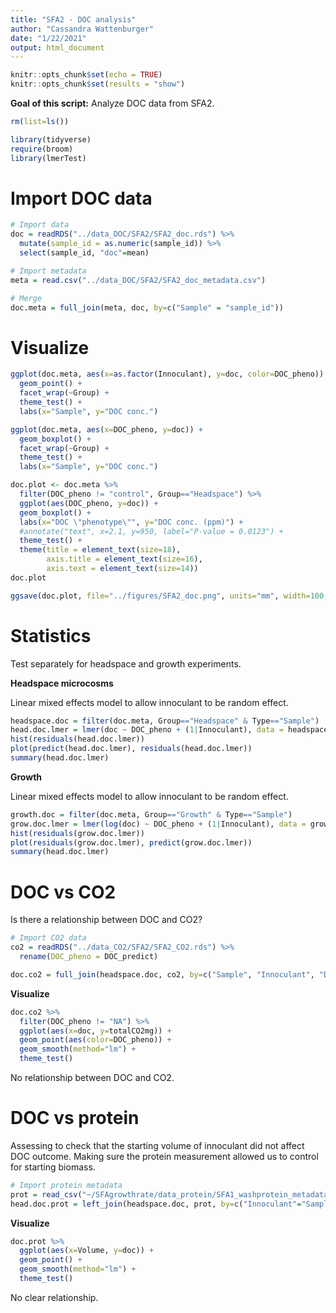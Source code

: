 ```yaml
---
title: "SFA2 - DOC analysis"
author: "Cassandra Wattenburger"
date: "1/22/2021"
output: html_document
---
```


```r
knitr::opts_chunk$set(echo = TRUE)
knitr::opts_chunk$set(results = "show")
```

**Goal of this script:** Analyze DOC data from SFA2.

```r
rm(list=ls())

library(tidyverse)
require(broom)
library(lmerTest)
```

# Import DOC data

```r
# Import data
doc = readRDS("../data_DOC/SFA2/SFA2_doc.rds") %>%
  mutate(sample_id = as.numeric(sample_id)) %>%
  select(sample_id, "doc"=mean)

# Import metadata
meta = read.csv("../data_DOC/SFA2/SFA2_doc_metadata.csv")

# Merge
doc.meta = full_join(meta, doc, by=c("Sample" = "sample_id"))
```

# Visualize

```r
ggplot(doc.meta, aes(x=as.factor(Innoculant), y=doc, color=DOC_pheno)) +
  geom_point() +
  facet_wrap(~Group) +
  theme_test() +
  labs(x="Sample", y="DOC conc.")

ggplot(doc.meta, aes(x=DOC_pheno, y=doc)) +
  geom_boxplot() +
  facet_wrap(~Group) +
  theme_test() +
  labs(x="Sample", y="DOC conc.")

doc.plot <- doc.meta %>%
  filter(DOC_pheno != "control", Group=="Headspace") %>%
  ggplot(aes(DOC_pheno, y=doc)) +
  geom_boxplot() +
  labs(x="DOC \"phenotype\"", y="DOC conc. (ppm)") +
  #annotate("text", x=2.1, y=950, label="P-value = 0.0123") +
  theme_test() +
  theme(title = element_text(size=18),
        axis.title = element_text(size=16),
        axis.text = element_text(size=14))
doc.plot
```

```r
ggsave(doc.plot, file="../figures/SFA2_doc.png", units="mm", width=100, height=100)
```

# Statistics

Test separately for headspace and growth experiments.

**Headspace microcosms**

Linear mixed effects model to allow innoculant to be random effect.

```r
headspace.doc = filter(doc.meta, Group=="Headspace" & Type=="Sample")
head.doc.lmer = lmer(doc ~ DOC_pheno + (1|Innoculant), data = headspace.doc) # linear mixed effects model, allow innoculant to vary independently
hist(residuals(head.doc.lmer))
plot(predict(head.doc.lmer), residuals(head.doc.lmer))
summary(head.doc.lmer)
```

**Growth**

Linear mixed effects model to allow innoculant to be random effect.

```r
growth.doc = filter(doc.meta, Group=="Growth" & Type=="Sample")
grow.doc.lmer = lmer(log(doc) ~ DOC_pheno + (1|Innoculant), data = growth.doc) # linear mixed effects model, allow innoculant to vary independently
hist(residuals(grow.doc.lmer))
plot(residuals(grow.doc.lmer), predict(grow.doc.lmer))
summary(head.doc.lmer)
```

# DOC vs CO2

Is there a relationship between DOC and CO2?

```r
# Import CO2 data
co2 = readRDS("../data_CO2/SFA2/SFA2_CO2.rds") %>%
  rename(DOC_pheno = DOC_predict)

doc.co2 = full_join(headspace.doc, co2, by=c("Sample", "Innoculant", "DOC_pheno"))
```

**Visualize**

```r
doc.co2 %>%
  filter(DOC_pheno != "NA") %>%
  ggplot(aes(x=doc, y=totalCO2mg)) +
  geom_point(aes(color=DOC_pheno)) +
  geom_smooth(method="lm") +
  theme_test()
```

No relationship between DOC and CO2.

# DOC vs protein

Assessing to check that the starting volume of innoculant did not affect DOC outcome. Making sure the protein measurement allowed us to control for starting biomass.

```r
# Import protein metadata
prot = read_csv("~/SFAgrowthrate/data_protein/SFA1_washprotein_metadata.csv")
head.doc.prot = left_join(headspace.doc, prot, by=c("Innoculant"="Sample"))
```

**Visualize**

```r
doc.prot %>% 
  ggplot(aes(x=Volume, y=doc)) +
  geom_point() +
  geom_smooth(method="lm") +
  theme_test()
```

No clear relationship.